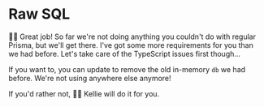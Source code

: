 # Raw SQL

👨‍💼 Great job! So far we're not doing anything you couldn't do with regular
Prisma, but we'll get there. I've got some more requirements for you than we
had before. Let's take care of the TypeScript issues first though...

If you want to, you can
update <InlineFile file="app/utils/db.server.ts" /> to remove the old in-memory
`db` we had before. We're not using anywhere else anymore!

If you'd rather not, 🧝‍♂️ Kellie will do it for you.
